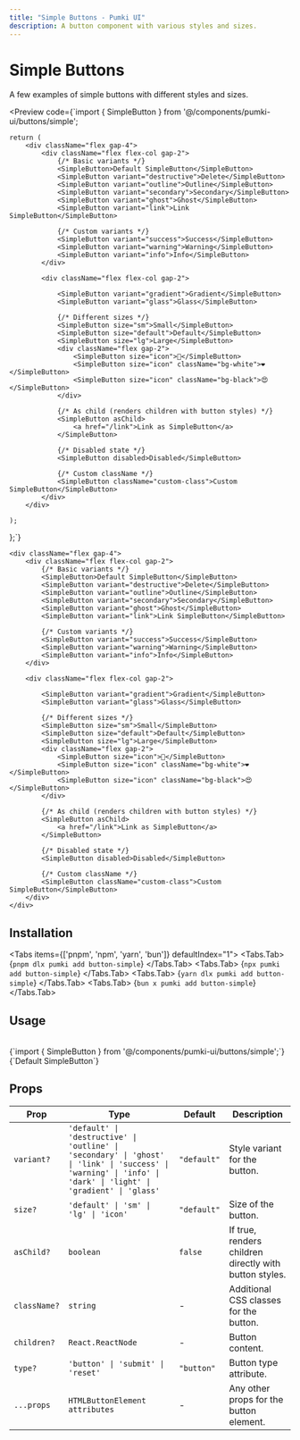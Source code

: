 ```yaml
---
title: "Simple Buttons - Pumki UI"
description: A button component with various styles and sizes.
---
```



# Simple Buttons 

A few examples of simple buttons with different styles and sizes.

<Preview 
  code={`import { SimpleButton } from '@/components/pumki-ui/buttons/simple';

    return (
        <div className="flex gap-4">
            <div className="flex flex-col gap-2">
                {/* Basic variants */}
                <SimpleButton>Default SimpleButton</SimpleButton>
                <SimpleButton variant="destructive">Delete</SimpleButton>
                <SimpleButton variant="outline">Outline</SimpleButton>
                <SimpleButton variant="secondary">Secondary</SimpleButton>
                <SimpleButton variant="ghost">Ghost</SimpleButton>
                <SimpleButton variant="link">Link SimpleButton</SimpleButton>
                
                {/* Custom variants */}
                <SimpleButton variant="success">Success</SimpleButton>
                <SimpleButton variant="warning">Warning</SimpleButton>
                <SimpleButton variant="info">Info</SimpleButton>
            </div>

            <div className="flex flex-col gap-2">
            
                <SimpleButton variant="gradient">Gradient</SimpleButton>
                <SimpleButton variant="glass">Glass</SimpleButton>

                {/* Different sizes */}
                <SimpleButton size="sm">Small</SimpleButton>
                <SimpleButton size="default">Default</SimpleButton>
                <SimpleButton size="lg">Large</SimpleButton>
                <div className="flex gap-2">
                    <SimpleButton size="icon">🚀</SimpleButton>
                    <SimpleButton size="icon" className="bg-white">❤️</SimpleButton>
                    <SimpleButton size="icon" className="bg-black">😍</SimpleButton>
                </div>

                {/* As child (renders children with button styles) */}
                <SimpleButton asChild>
                    <a href="/link">Link as SimpleButton</a>
                </SimpleButton>
                
                {/* Disabled state */}
                <SimpleButton disabled>Disabled</SimpleButton>
                
                {/* Custom className */}
                <SimpleButton className="custom-class">Custom SimpleButton</SimpleButton>
            </div>
        </div>

    );
};`}
>

    <div className="flex gap-4">
        <div className="flex flex-col gap-2">
            {/* Basic variants */}
            <SimpleButton>Default SimpleButton</SimpleButton>
            <SimpleButton variant="destructive">Delete</SimpleButton>
            <SimpleButton variant="outline">Outline</SimpleButton>
            <SimpleButton variant="secondary">Secondary</SimpleButton>
            <SimpleButton variant="ghost">Ghost</SimpleButton>
            <SimpleButton variant="link">Link SimpleButton</SimpleButton>
            
            {/* Custom variants */}
            <SimpleButton variant="success">Success</SimpleButton>
            <SimpleButton variant="warning">Warning</SimpleButton>
            <SimpleButton variant="info">Info</SimpleButton>
        </div>

        <div className="flex flex-col gap-2">
        
            <SimpleButton variant="gradient">Gradient</SimpleButton>
            <SimpleButton variant="glass">Glass</SimpleButton>

            {/* Different sizes */}
            <SimpleButton size="sm">Small</SimpleButton>
            <SimpleButton size="default">Default</SimpleButton>
            <SimpleButton size="lg">Large</SimpleButton>
            <div className="flex gap-2">
                <SimpleButton size="icon">🚀</SimpleButton>
                <SimpleButton size="icon" className="bg-white">❤️</SimpleButton>
                <SimpleButton size="icon" className="bg-black">😍</SimpleButton>
            </div>

            {/* As child (renders children with button styles) */}
            <SimpleButton asChild>
                <a href="/link">Link as SimpleButton</a>
            </SimpleButton>
            
            {/* Disabled state */}
            <SimpleButton disabled>Disabled</SimpleButton>
            
            {/* Custom className */}
            <SimpleButton className="custom-class">Custom SimpleButton</SimpleButton>
        </div>
    </div>

    
</Preview>

## Installation

<Tabs items={['pnpm', 'npm', 'yarn', 'bun']} defaultIndex="1">
  <Tabs.Tab>
    <CodeBlock language="bash">
      {`pnpm dlx pumki add button-simple`}
    </CodeBlock>
  </Tabs.Tab>
  <Tabs.Tab>
    <CodeBlock language="bash">
      {`npx pumki add button-simple`}
    </CodeBlock>
  </Tabs.Tab>
  <Tabs.Tab>
    <CodeBlock language="bash">
      {`yarn dlx pumki add button-simple`}
    </CodeBlock>
  </Tabs.Tab>
  <Tabs.Tab>
    <CodeBlock language="bash">
      {`bun x pumki add button-simple`}
    </CodeBlock>
  </Tabs.Tab>
</Tabs>

## Usage

<br/>

<CodeBlock language="typescript">
    {`import { SimpleButton } from '@/components/pumki-ui/buttons/simple';`}
</CodeBlock>

<br/>

<CodeBlock language="typescript">
    {`<SimpleButton>Default SimpleButton</SimpleButton>`}
</CodeBlock>

## Props


<PumkiTableStyles />

<PumkiTable>
  <table className="pumki-table">
    <thead>
      <tr>
        <th>Prop</th>
        <th>Type</th>
        <th>Default</th>
        <th>Description</th>
      </tr>
    </thead>
    <tbody>
      <tr>
        <td><code>variant?</code></td>
        <td><code>'default' | 'destructive' | 'outline' | 'secondary' | 'ghost' | 'link' | 'success' | 'warning' | 'info' | 'dark' | 'light' | 'gradient' | 'glass'</code></td>
        <td><code>"default"</code></td>
        <td>Style variant for the button.</td>
      </tr>
      <tr>
        <td><code>size?</code></td>
        <td><code>'default' | 'sm' | 'lg' | 'icon'</code></td>
        <td><code>"default"</code></td>
        <td>Size of the button.</td>
      </tr>
      <tr>
        <td><code>asChild?</code></td>
        <td><code>boolean</code></td>
        <td><code>false</code></td>
        <td>If true, renders children directly with button styles.</td>
      </tr>
      <tr>
        <td><code>className?</code></td>
        <td><code>string</code></td>
        <td>-</td>
        <td>Additional CSS classes for the button.</td>
      </tr>
      <tr>
        <td><code>children?</code></td>
        <td><code>React.ReactNode</code></td>
        <td>-</td>
        <td>Button content.</td>
      </tr>
      <tr>
        <td><code>type?</code></td>
        <td><code>'button' | 'submit' | 'reset'</code></td>
        <td><code>"button"</code></td>
        <td>Button type attribute.</td>
      </tr>
      <tr>
        <td><code>...props</code></td>
        <td><code>HTMLButtonElement attributes</code></td>
        <td>-</td>
        <td>Any other props for the button element.</td>
      </tr>
    </tbody>
  </table>
</PumkiTable>